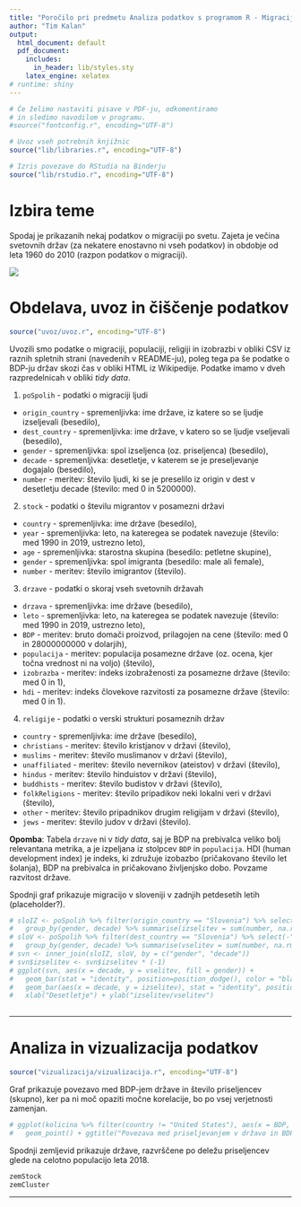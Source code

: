 ```yaml
---
title: "Poročilo pri predmetu Analiza podatkov s programom R - Migracija po svetu"
author: "Tim Kalan"
output:
  html_document: default
  pdf_document:
    includes:
      in_header: lib/styles.sty
    latex_engine: xelatex
# runtime: shiny
---
```


```r
# Če želimo nastaviti pisave v PDF-ju, odkomentiramo
# in sledimo navodilom v programu.
#source("fontconfig.r", encoding="UTF-8")

# Uvoz vseh potrebnih knjižnic
source("lib/libraries.r", encoding="UTF-8")
```

```r
# Izris povezave do RStudia na Binderju
source("lib/rstudio.r", encoding="UTF-8")
```

# Izbira teme

Spodaj je prikazanih nekaj podatkov o migraciji po svetu. Zajeta je večina svetovnih držav (za nekatere enostavno
ni vseh podatkov) in obdobje od leta 1960 do 2010 (razpon podatkov o migraciji).

![](slike/migracija.jpg)

# Obdelava, uvoz in čiščenje podatkov

```r
source("uvoz/uvoz.r", encoding="UTF-8")
```

Uvozili smo podatke o migraciji, populaciji, religiji in izobrazbi v obliki CSV iz raznih spletnih strani (navedenih v README-ju), 
poleg tega pa še podatke o BDP-ju držav skozi čas v obliki HTML iz Wikipedije. Podatke imamo v dveh razpredelnicah v 
obliki *tidy data*. 

1. `poSpolih` - podatki o migraciji ljudi
  - `origin_country` - spremenljivka: ime države, iz katere so se ljudje izseljevali (besedilo),
  - `dest_country` - spremenljivka: ime države, v katero so se ljudje vseljevali (besedilo),
  - `gender` - spremenljivka: spol izseljenca (oz. priseljenca) (besedilo),
  - `decade` - spremenljivka: desetletje, v katerem se je preseljevanje dogajalo (besedilo),
  - `number` - meritev: število ljudi, ki se je preselilo iz origin v dest v desetletju decade (število: med 0 in 5200000).
  
2. `stock` - podatki o številu migrantov v posamezni državi
  - `country` - spremenljivka: ime države (besedilo),
  - `year` - spremenljivka: leto, na kateregea se podatek navezuje (število: med 1990 in 2019, ustrezno leto),
  - `age` - spremenljivka: starostna skupina (besedilo: petletne skupine),
  - `gender` - spremenljivka: spol imigranta (besedilo: male ali female),
  - `number` - meritev: število imigrantov (število).

3. `drzave` - podatki o skoraj vseh svetovnih državah
  - `drzava` - spremenljivka: ime države (besedilo),
  - `leto` - spremenljivka: leto, na kateregea se podatek navezuje (število: med 1990 in 2019, ustrezno leto),
  - `BDP` - meritev: bruto domači proizvod, prilagojen na cene (število: med 0 in 28000000000 v dolarjih),
  - `populacija` - meritev: populacija posamezne države (oz. ocena, kjer točna vrednost ni na voljo) (število),
  - `izobrazba` - meritev: indeks izobraženosti za posamezne države (število: med 0 in 1), 
  - `hdi` - meritev: indeks človekove razvitosti za posamezne države (število: med 0 in 1).
  
4. `religije` - podatki o verski strukturi posameznih držav
  - `country` - spremenljivka: ime države (besedilo),
  - `christians` - meritev: število kristjanov v državi (število),
  - `muslims` - meritev: število muslimanov v državi (število),
  - `unaffiliated` - meritev: število nevernikov (ateistov) v državi (število),
  - `hindus` - meritev: število hinduistov v državi (število),
  - `buddhists` - meritev: število budistov v državi (število),
  - `folkReligions` - meritev: število pripadikov neki lokalni veri v državi (število),
  - `other` - meritev: število pripadnikov drugim religijam v državi (število),
  - `jews` - meritev: število judov v državi (število).

**Opomba**: Tabela `drzave` ni v *tidy data*, saj je BDP na prebivalca veliko bolj relevantana metrika, a je
            izpeljana iz stolpcev `BDP` in `populacija`. 
            HDI (human development index) je indeks, ki združuje izobazbo (pričakovano število let šolanja), BDP na
            prebivalca in pričakovano življenjsko dobo. Povzame razvitost države.


Spodnji graf prikazuje migracijo v sloveniji v zadnjih petdesetih letih (placeholder?).

```r
# sloIZ <- poSpolih %>% filter(origin_country == "Slovenia") %>% select(-"origin_country") %>%
#   group_by(gender, decade) %>% summarise(izselitev = sum(number, na.rm = TRUE))
# sloV <- poSpolih %>% filter(dest_country == "Slovenia") %>% select(-"dest_country") %>%
#   group_by(gender, decade) %>% summarise(vselitev = sum(number, na.rm = TRUE))
# svn <- inner_join(sloIZ, sloV, by = c("gender", "decade"))
# svn$izselitev <- svn$izselitev * (-1)
# ggplot(svn, aes(x = decade, y = vselitev, fill = gender)) + 
#   geom_bar(stat = "identity", position=position_dodge(), color = "black") + 
#   geom_bar(aes(x = decade, y = izselitev), stat = "identity", position=position_dodge(), color = "black") +
#   xlab("Desetletje") + ylab("izselitev/vselitev")
  
```

***

# Analiza in vizualizacija podatkov

```r
source("vizualizacija/vizualizacija.r", encoding="UTF-8")
```

Graf prikazuje povezavo med BDP-jem države in število priseljencev (skupno), ker pa ni moč opaziti
močne korelacije, bo po vsej verjetnosti zamenjan.

```r
# ggplot(kolicina %>% filter(country != "United States"), aes(x = BDP, y = priselitev, color = gender)) + 
#   geom_point() + ggtitle("Povezava med priseljevanjem v državo in BDP") 
```

Spodnji zemljevid prikazuje države, razvrščene po deležu priseljencev glede na celotno populacijo leta 2018.

```r
zemStock
zemCluster
```

***
